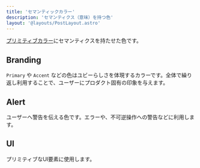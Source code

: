 ```yaml
---
title: 'セマンティックカラー'
description: 'セマンティクス（意味）を持つ色'
layout: '@layouts/PostLayout.astro'
---
```



[プリミティブカラー](/tokens/color/primitive/)にセマンティクスを持たせた色です。

## Branding

`Primary` や `Accent` などの色はユビーらしさを体現するカラーです。全体で繰り返し利用することで、ユーザーにプロダクト固有の印象を与えます。

<ColorListBranding client:only />

## Alert

ユーザーへ警告を伝える色です。エラーや、不可逆操作への警告などに利用します。

<ColorListAlert client:load />

## UI

プリミティブなUI要素に使用します。

<ColorListUI client:load />
